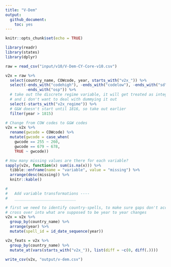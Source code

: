 ```yaml
---
title: "V-Dem"
output: 
  github_document:
    toc: yes
---
```


```r
knitr::opts_chunk$set(echo = TRUE)
```

```r
library(readr)
library(states)
library(dplyr)

raw = read_csv("input/v10/V-Dem-CY-Core-v10.csv")

v2x = raw %>%
  select(country_name, COWcode, year, starts_with("v2x_")) %>%
  select(-ends_with("codehigh"), -ends_with("codelow"), -ends_with("sd"),
         -ends_with("osp")) %>%
  # take out the discrete regime variable, it will get treated as integer
  # and i don't want to deal with dummying it out
  select(-starts_with("v2x_regime")) %>%
  # G&W doesn't start until 1816, so take out earlier
  filter(year > 1815)

# Change from COW codes to G&W codes
v2x = v2x %>%
  rename(gwcode = COWcode) %>%
  mutate(gwcode = case_when(
    gwcode == 255 ~ 260,
    gwcode == 679 ~ 678,
    TRUE ~ gwcode))

# How many missing values are there for each variable?
sapply(v2x, function(x) sum(is.na(x))) %>%
  tibble::enframe(name = "variable", value = "missing") %>%
  arrange(desc(missing)) %>%
  knitr::kable()

#
#   Add variable transformations ----
#   ___________________________ 

# first we need to identify country-spells, to make sure gaps don't accidentally
# cross over into what are supposed to be year to year changes
v2x = v2x %>%
  group_by(country_name) %>%
  arrange(year) %>%
  mutate(spell_id = id_date_sequence(year))

v2x_feats = v2x %>%
  group_by(country_name) %>%
  mutate_at(vars(starts_with("v2x_")), list(diff = ~c(0, diff(.))))

write_csv(v2x, "output/v-dem.csv")
```

